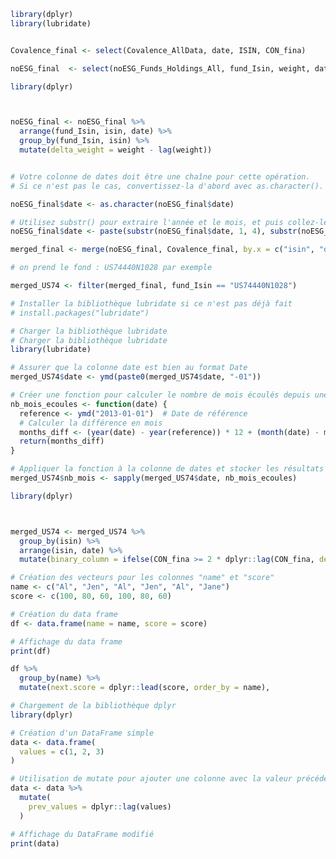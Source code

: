 ```r
library(dplyr)
library(lubridate)


Covalence_final <- select(Covalence_AllData, date, ISIN, CON_fina)

noESG_final  <- select(noESG_Funds_Holdings_All, fund_Isin, weight, date, isin)

library(dplyr)



noESG_final <- noESG_final %>%
  arrange(fund_Isin, isin, date) %>%
  group_by(fund_Isin, isin) %>%
  mutate(delta_weight = weight - lag(weight))


# Votre colonne de dates doit être une chaîne pour cette opération.
# Si ce n'est pas le cas, convertissez-la d'abord avec as.character().

noESG_final$date <- as.character(noESG_final$date)

# Utilisez substr() pour extraire l'année et le mois, et puis collez-les ensemble avec un tiret.
noESG_final$date <- paste(substr(noESG_final$date, 1, 4), substr(noESG_final$date, 5, 6), sep="-")
```


```r
merged_final <- merge(noESG_final, Covalence_final, by.x = c("isin", "date"), by.y = c("ISIN", "date"))
```


```r
# on prend le fond : US74440N1028 par exemple 

merged_US74 <- filter(merged_final, fund_Isin == "US74440N1028")

# Installer la bibliothèque lubridate si ce n'est pas déjà fait
# install.packages("lubridate")

# Charger la bibliothèque lubridate
# Charger la bibliothèque lubridate
library(lubridate)

# Assurer que la colonne date est bien au format Date
merged_US74$date <- ymd(paste0(merged_US74$date, "-01"))

# Créer une fonction pour calculer le nombre de mois écoulés depuis une date de référence (2013-01)
nb_mois_ecoules <- function(date) {
  reference <- ymd("2013-01-01")  # Date de référence
  # Calculer la différence en mois
  months_diff <- (year(date) - year(reference)) * 12 + (month(date) - month(reference)) 
  return(months_diff)
}

# Appliquer la fonction à la colonne de dates et stocker les résultats dans une nouvelle colonne
merged_US74$nb_mois <- sapply(merged_US74$date, nb_mois_ecoules)

library(dplyr)



merged_US74 <- merged_US74 %>%
  group_by(isin) %>%
  arrange(isin, date) %>%
  mutate(binary_column = ifelse(CON_fina >= 2 * dplyr::lag(CON_fina, default = first(CON_fina)), 1, 0))


```


```r
# Création des vecteurs pour les colonnes "name" et "score"
name <- c("Al", "Jen", "Al", "Jen", "Al", "Jane")
score <- c(100, 80, 60, 100, 80, 60)

# Création du data frame
df <- data.frame(name = name, score = score)

# Affichage du data frame
print(df)

df %>%
  group_by(name) %>%
  mutate(next.score = dplyr::lead(score, order_by = name),
```


```r
# Chargement de la bibliothèque dplyr
library(dplyr)

# Création d'un DataFrame simple
data <- data.frame(
  values = c(1, 2, 3)
)

# Utilisation de mutate pour ajouter une colonne avec la valeur précédente
data <- data %>%
  mutate(
    prev_values = dplyr::lag(values)
  )

# Affichage du DataFrame modifié
print(data)

```

